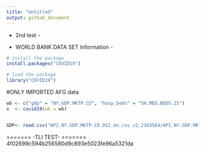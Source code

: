 ```yaml
---
title: "Untitled"
output: github_document
---
```


- 2nd test -

- WORLD BANK DATA SET Information - 
 
```r
# install the package
install.packages("COVID19")

# load the package
library("COVID19")
```

#ONLY IMPORTED AFG data 
```r
wb <- c("gdp" = "NY.GDP.MKTP.CD", "hosp_beds" = "SH.MED.BEDS.ZS")
x  <- covid19(wb = wb)



```
 
```r
GDP<- read.csv("API_NY.GDP.MKTP.CD_DS2_en_csv_v2_2163564/API_NY.GDP.MKTP.CD_DS2_en_csv_v2_2163564.csv")

```

=======
-TLI TEST-
>>>>>>> 4f02699c594b256580d9c893e5023fe96a5321da
